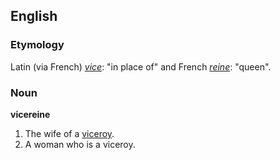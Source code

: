 ==English==
===Etymology===
Latin (via French) ''[[vice]]'': "in place of" and French ''[[reine]]'': "queen".
===Noun===
'''vicereine'''
# The wife of a [[viceroy]].
# A woman who is a viceroy.